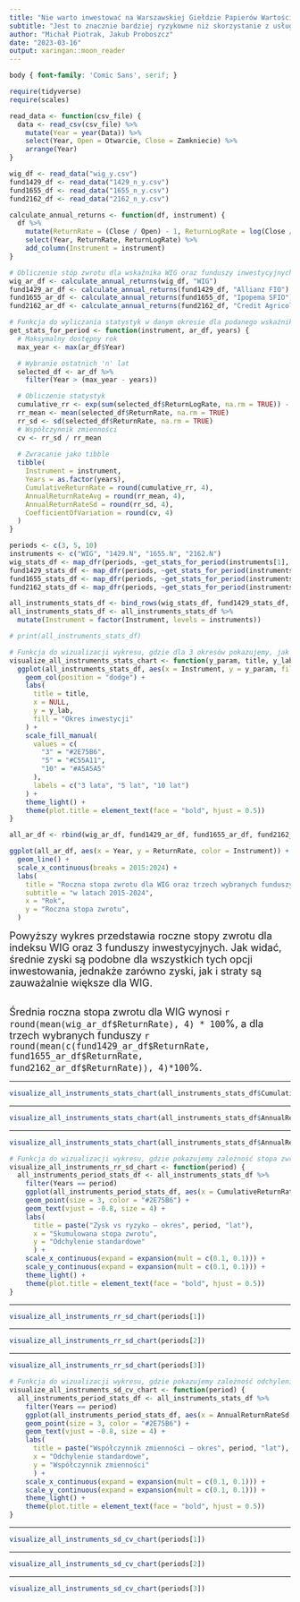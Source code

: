 ```yaml
---
title: "Nie warto inwestować na Warszawskiej Giełdzie Papierów Wartościowych"
subtitle: "Jest to znacznie bardziej ryzykowne niż skorzystanie z usług funduszy inwestycyjnych"
author: "Michał Piotrak, Jakub Proboszcz"
date: "2023-03-16"
output: xaringan::moon_reader
---
```


```css
body { font-family: 'Comic Sans', serif; }
```

```r
require(tidyverse)
require(scales)
```

```r
read_data <- function(csv_file) {
  data <- read_csv(csv_file) %>% 
    mutate(Year = year(Data)) %>% 
    select(Year, Open = Otwarcie, Close = Zamkniecie) %>%
    arrange(Year)
}

wig_df <- read_data("wig_y.csv")
fund1429_df <- read_data("1429_n_y.csv")
fund1655_df <- read_data("1655_n_y.csv")
fund2162_df <- read_data("2162_n_y.csv")

calculate_annual_returns <- function(df, instrument) {
  df %>%
    mutate(ReturnRate = (Close / Open) - 1, ReturnLogRate = log(Close / Open)) %>%
    select(Year, ReturnRate, ReturnLogRate) %>%
    add_column(Instrument = instrument)
}

# Obliczenie stóp zwrotu dla wskaźnika WIG oraz funduszy inwestycyjnych
wig_ar_df <- calculate_annual_returns(wig_df, "WIG")
fund1429_ar_df <- calculate_annual_returns(fund1429_df, "Allianz FIO")
fund1655_ar_df <- calculate_annual_returns(fund1655_df, "Ipopema SFIO")
fund2162_ar_df <- calculate_annual_returns(fund2162_df, "Credit Agricole FIO")

# Funkcja do wyliczania statystyk w danym okresie dla podanego wskaźnika bądź funduszu
get_stats_for_period <- function(instrument, ar_df, years) {
  # Maksymalny dostępny rok
  max_year <- max(ar_df$Year)

  # Wybranie ostatnich 'n' lat
  selected_df <- ar_df %>%
    filter(Year > (max_year - years))

  # Obliczenie statystyk
  cumulative_rr <- exp(sum(selected_df$ReturnLogRate, na.rm = TRUE)) - 1
  rr_mean <- mean(selected_df$ReturnRate, na.rm = TRUE)
  rr_sd <- sd(selected_df$ReturnRate, na.rm = TRUE)
  # Współczynnik zmienności
  cv <- rr_sd / rr_mean
  
  # Zwracanie jako tibble
  tibble(
    Instrument = instrument,
    Years = as.factor(years),
    CumulativeReturnRate = round(cumulative_rr, 4),
    AnnualReturnRateAvg = round(rr_mean, 4),
    AnnualReturnRateSd = round(rr_sd, 4),
    CoefficientOfVariation = round(cv, 4)
  )
}

periods <- c(3, 5, 10)
instruments <- c("WIG", "1429.N", "1655.N", "2162.N")
wig_stats_df <- map_dfr(periods, ~get_stats_for_period(instruments[1], wig_ar_df, .x))
fund1429_stats_df <- map_dfr(periods, ~get_stats_for_period(instruments[2], fund1429_ar_df, .x))
fund1655_stats_df <- map_dfr(periods, ~get_stats_for_period(instruments[3], fund1655_ar_df, .x))
fund2162_stats_df <- map_dfr(periods, ~get_stats_for_period(instruments[4], fund2162_ar_df, .x))

all_instruments_stats_df <- bind_rows(wig_stats_df, fund1429_stats_df, fund1655_stats_df, fund2162_stats_df)
all_instruments_stats_df <- all_instruments_stats_df %>%
  mutate(Instrument = factor(Instrument, levels = instruments))

# print(all_instruments_stats_df)

# Funkcja do wizualizacji wykresu, gdzie dla 3 okresów pokazujemy, jak się zmieniały dane statystyki dla dostarczonych instrumentów finansowych
visualize_all_instruments_stats_chart <- function(y_param, title, y_lab) {
  ggplot(all_instruments_stats_df, aes(x = Instrument, y = y_param, fill = Years)) +
    geom_col(position = "dodge") +
    labs(
      title = title,
      x = NULL,
      y = y_lab,
      fill = "Okres inwestycji"
    ) +
    scale_fill_manual(
      values = c(
        "3" = "#2E75B6",
        "5" = "#C55A11",
        "10" = "#A5A5A5"
      ),
      labels = c("3 lata", "5 lat", "10 lat")
    ) +
    theme_light() +
    theme(plot.title = element_text(face = "bold", hjust = 0.5))
}
```

```r

all_ar_df <- rbind(wig_ar_df, fund1429_ar_df, fund1655_ar_df, fund2162_ar_df)

ggplot(all_ar_df, aes(x = Year, y = ReturnRate, color = Instrument)) +
  geom_line() + 
  scale_x_continuous(breaks = 2015:2024) + 
  labs(
    title = "Roczna stopa zwrotu dla WIG oraz trzech wybranych funduszy inwestycyjnych",
    subtitle = "w latach 2015-2024",
    x = "Rok",
    y = "Roczna stopa zwrotu",
  )
```

<font size="4">Powyższy wykres przedstawia roczne stopy zwrotu dla indeksu WIG oraz 3 funduszy inwestycyjnych. Jak widać, średnie zyski są podobne dla wszystkich tych opcji inwestowania, jednakże zarówno zyski, jak i straty są zauważalnie większe dla WIG.</font><br><br>

<font size="4">Średnia roczna stopa zwrotu dla WIG wynosi `r round(mean(wig_ar_df$ReturnRate), 4) * 100`%, a dla trzech wybranych funduszy `r round(mean(c(fund1429_ar_df$ReturnRate, fund1655_ar_df$ReturnRate, fund2162_ar_df$ReturnRate)), 4)*100`%.</font>


---


```r
visualize_all_instruments_stats_chart(all_instruments_stats_df$CumulativeReturnRate, "Skumulowana stopa zwrotu za dany okres", "Skumulowana stopa zwrotu")
```

---

```r
visualize_all_instruments_stats_chart(all_instruments_stats_df$AnnualReturnRateAvg, "Średnia roczna stopa zwrotu za dany okres", "Średnia roczna stopa zwrotu")
```

---

```r
visualize_all_instruments_stats_chart(all_instruments_stats_df$AnnualReturnRateSd, "Odchylenie standardowe rocznej stopy zwrotu za dany okres", "Odchylenie standardowe")
```

```r
# Funkcja do wizualizacji wykresu, gdzie pokazujemy zależność stopa zwrotu - odchylenie standardowe w konkretnym okresie dla dostarczonych instrumentów finansowych
visualize_all_instruments_rr_sd_chart <- function(period) {
  all_instruments_period_stats_df <- all_instruments_stats_df %>%
    filter(Years == period)
    ggplot(all_instruments_period_stats_df, aes(x = CumulativeReturnRate, y = AnnualReturnRateSd, label = Instrument)) + 
    geom_point(size = 3, color = "#2E75B6") +
    geom_text(vjust = -0.8, size = 4) +
    labs(
      title = paste("Zysk vs ryzyko – okres", period, "lat"),
      x = "Skumulowana stopa zwrotu",
      y = "Odchylenie standardowe"
      ) +
    scale_x_continuous(expand = expansion(mult = c(0.1, 0.1))) +
    scale_y_continuous(expand = expansion(mult = c(0.1, 0.1))) +
    theme_light() +
    theme(plot.title = element_text(face = "bold", hjust = 0.5))
}
```

---

```r
visualize_all_instruments_rr_sd_chart(periods[1])
```

---

```r
visualize_all_instruments_rr_sd_chart(periods[2])
```

---

```r
visualize_all_instruments_rr_sd_chart(periods[3])
```

```r
# Funkcja do wizualizacji wykresu, gdzie pokazujemy zależność odchylenie standardowe - współczynnik zmienności w konkretnym okresie dla dostarczonych instrumentów finansowych
visualize_all_instruments_sd_cv_chart <- function(period) {
  all_instruments_period_stats_df <- all_instruments_stats_df %>%
    filter(Years == period)
    ggplot(all_instruments_period_stats_df, aes(x = AnnualReturnRateSd, y = CoefficientOfVariation, label = Instrument)) + 
    geom_point(size = 3, color = "#2E75B6") +
    geom_text(vjust = -0.8, size = 4) +
    labs(
      title = paste("Współczynnik zmienności – okres", period, "lat"),
      x = "Odchylenie standardowe",
      y = "Współczynnik zmienności"
      ) +
    scale_x_continuous(expand = expansion(mult = c(0.1, 0.1))) +
    scale_y_continuous(expand = expansion(mult = c(0.1, 0.1))) +
    theme_light() +
    theme(plot.title = element_text(face = "bold", hjust = 0.5))
}
```

---

```r
visualize_all_instruments_sd_cv_chart(periods[1])
```

---

```r
visualize_all_instruments_sd_cv_chart(periods[2])
```

---

```r
visualize_all_instruments_sd_cv_chart(periods[3])
```